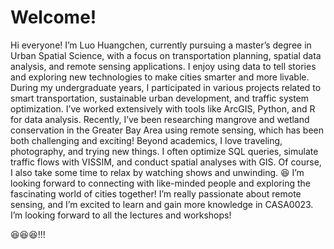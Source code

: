 # Welcome! {.unnumbered}

Hi everyone! I’m Luo Huangchen, currently pursuing a master’s degree in Urban Spatial Science, with a focus on transportation planning, spatial data analysis, and remote sensing applications. I enjoy using data to tell stories and exploring new technologies to make cities smarter and more livable. During my undergraduate years, I participated in various projects related to smart transportation, sustainable urban development, and traffic system optimization. I’ve worked extensively with tools like ArcGIS, Python, and R for data analysis. Recently, I’ve been researching mangrove and wetland conservation in the Greater Bay Area using remote sensing, which has been both challenging and exciting! Beyond academics, I love traveling, photography, and trying new things. I often optimize SQL queries, simulate traffic flows with VISSIM, and conduct spatial analyses with GIS. Of course, I also take some time to relax by watching shows and unwinding. 😆 I’m looking forward to connecting with like-minded people and exploring the fascinating world of cities together! I’m really passionate about remote sensing, and I’m excited to learn and gain more knowledge in CASA0023. I’m looking forward to all the lectures and workshops!

😆😆😆!!!
